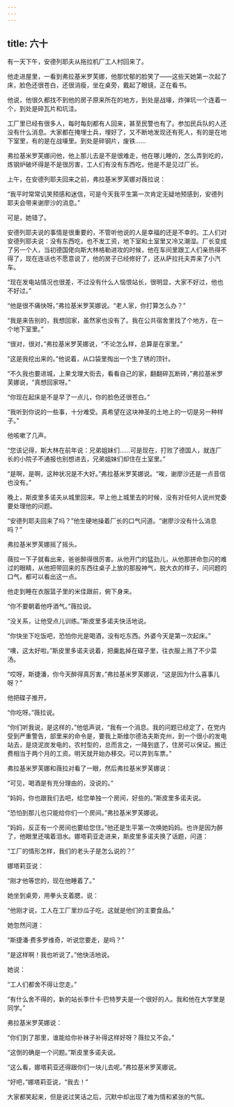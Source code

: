 ```yaml
---
---
---
```

title: 六十
---



有一天下午，安德列耶夫从拖拉机厂工人村回来了。

他走进屋里，一看到弗拉基米罗芙娜，他那忧郁的脸笑了——这些天她第一次起了床，脸色还很苍白，还很消瘦，坐在桌旁，戴起了眼镜，正在看书。

他说，他很久都找不到他的房子原来所在的地方，到处是战壕，炸弹坑一个连着一个，到处是碎瓦片和坑洼。

工厂里已经有很多人，每时每刻都有人回来，甚至民警也有了。参加民兵队的人还没有什么消息。大家都在掩埋士兵，埋好了，又不断地发现还有死人，有的是在地下室里，有的是在战壕里。到处是碎钢片，废铁……

弗拉基米罗芙娜问他，他上那儿去是不是很难走，他在哪儿睡的，怎么弄到吃的，炼钢炉破坏得是不是很厉害，工人们有没有东西吃，他是不是见过厂长。

上午，在安德列耶夫回来之前，弗拉基米罗芙娜对薇拉说：

“我平时常常讥笑预感和迷信，可是今天我平生第一次肯定无疑地预感到，安德列耶夫会带来谢廖沙的消息。”

可是，她错了。

安德列耶夫说的事情是很重要的，不管听他说的人是幸福的还是不幸的。工人们对安德列耶夫说：没有东西吃，也不发工资，地下室和土室里又冷又潮湿。厂长变成了另一个人，当初德国佬向斯大林格勒进攻的时候，他在车间里跟工人们亲热得不得了，现在连话也不愿意说了，他的房子已经修好了，还从萨拉托夫弄来了小汽车。

“现在发电站情况也很差，不过没有什么人恼恨站长，很明显，大家不好过，他也不好过。”

“他是很不痛快呀。”弗拉基米罗芙娜说。“老人家，你打算怎么办？”

“我是来告别的，我想回家，虽然家也没有了。我在公共宿舍里找了个地方，在一个地下室里。”

“很对，很对，”弗拉基米罗芙娜说，“不论怎么样，总算是在家里。”

“这是我挖出来的。”他说着，从口袋里掏出一个生了锈的顶针。

“不久我也要进城，上果戈理大街去，看看自己的家，翻翻碎瓦断砖，”弗拉基米罗芙娜说，“真想回家呀。”

“你现在起床是不是早了一点儿，你的脸色还很苍白。”

“我听到你说的一些事，十分难受。真希望在这块神圣的土地上的一切是另一种样子。”

他咳嗽了几声。

“您该记得，斯大林在前年说：兄弟姐妹们……可是现在，打败了德国人，就连厂长的小院子不通报也别想进去，兄弟姐妹们却住在土室里。”

“是啊，是啊，这种状况是不大好。”弗拉基米罗芙娜说。“唉，谢廖沙还是一点音信也没有。”

晚上，斯皮里多诺夫从城里回来。早上他上城里去的时候，没有对任何人说州党委要处理他的问题。

“安德列耶夫回来了吗？”他生硬地操着厂长的口气问道。“谢廖沙没有什么消息吗？”

弗拉基米罗芙娜摇了摇头。

薇拉一下子就看出来，爸爸醉得很厉害。从他开门的猛劲儿，从他那拼命忽闪的难过的眼睛，从他把带回来的东西往桌子上放的那股神气，脱大衣的样子，问问题的口气，都可以看出这一点。

他走到睡在衣服篮子里的米佳跟前，俯下身来。

“你不要朝着他呼酒气。”薇拉说。

“没关系，让他受点儿训练。”斯皮里多诺夫快活地说。

“你快坐下吃饭吧，恐怕你光是喝酒，没有吃东西。外婆今天是第一次起床。”

“噢，这太好啦。”斯皮里多诺夫说着，把羹匙掉在碟子里，往衣服上溅了不少菜汤。

“哎呀，斯捷潘，你今天醉得真厉害，”弗拉基米罗芙娜说，“这是因为什么喜事儿呀？”

他把碟子推开。

“你吃呀。”薇拉说。

“你们听我说，是这样的，”他低声说，“我有一个消息。我的问题已经定了，在党内受到严重警告，部里来的命令是，要我上斯维尔德洛夫斯克州，到一个很小的发电站去，是烧泥炭发电的，农村型的，总而言之，一降到底了，住房可以保证。搬迁费相当于两个月的工资。明天就开始办移交。可以弄到车票。”

弗拉基米罗芙娜和薇拉对看了一眼，然后弗拉基米罗芙娜说：

“可见，喝酒是有充分理由的，没说的。”

“妈妈，你也跟我们去吧，给您单独一个房间，好些的。”斯皮里多诺夫说。

“恐怕到那儿也只能给你们一个房间。”弗拉基米罗芙娜说。

“妈妈，反正有一个房间也要给您住。”他还是生平第一次唤她妈妈。也许是因为醉了，他眼里还噙着泪水。娜塔莉亚走进来，斯皮里多诺夫换了话题，问道：

“工厂的情形怎样，我们的老头子是怎么说的？”

娜塔莉亚说：

“刚才他等您的，现在他睡着了。”

她坐到桌旁，用拳头支着腮，说：

“他刚才说，工人在工厂里炒瓜子吃，这就是他们的主要食品。”

她忽然问道：

“斯捷潘·费多罗维奇，听说您要走，是吗？”

“是这样啊！我也听说了。”他快活地说。

她说：

“工人们都舍不得让您走。”

“有什么舍不得的，新的站长季什卡·巴特罗夫是一个很好的人。我和他在大学里是同学。”

弗拉基米罗芙娜说：

“你们到了那里，谁能给你补袜子补得这样好呀？薇拉又不会。”

“这倒的确是一个问题。”斯皮里多诺夫说。

“这么看，娜塔莉亚还得跟你们一块儿去呢。”弗拉基米罗芙娜说。

“好吧，”娜塔莉亚说，“我去！”

大家都笑起来，但是说过笑话之后，沉默中却出现了难为情和紧张的气氛。